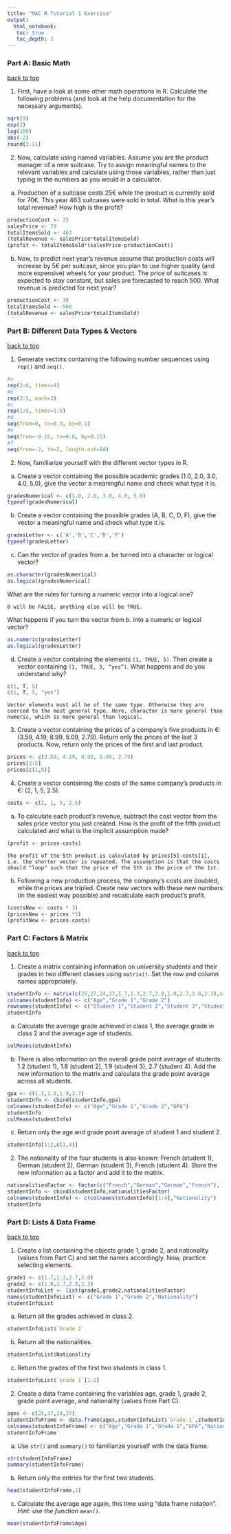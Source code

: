 ```yaml
---
title: "MAC R Tutorial 1 Exercise" 
output:
  html_notebook:
   toc: true
   toc_depth: 3
---
```


### Part A: Basic Math ### 
[back to top](#TOC)

1) First, have a look at some other math operations in R. Calculate the following problems (and look at the help documentation for the necessary arguments).

```r
sqrt(9)
exp(2)
log(100)
abs(-2)
round(3.21)
```

2) Now, calculate using named variables. Assume you are the product manager of a new suitcase. Try to assign meaningful names to the relevant variables and calculate using those variables, rather than just typing in the numbers as you would in a calculator.

a. Production of a suitcase costs 25€ while the product is currently sold for 70€. This year 463 suitcases were sold in total. What is this year’s total revenue? How high is the profit?

```r
productionCost <- 25
salesPrice <- 70
totalItemsSold <- 463
(totalRevenue <- salesPrice*totalItemsSold)
(profit <- totalItemsSold*(salesPrice-productionCost))
```

b. Now, to predict next year’s revenue assume that production costs will increase by 5€ per suitcase, since you plan to use higher quality (and more expensive) wheels for your product. The price of suitcases is expected to stay constant, but sales are forecasted to reach 500. What revenue is predicted for next year?

```r
productionCost <- 30
totalItemsSold <- 500
(totalRevenue <- salesPrice*totalItemsSold)
```


### Part B: Different Data Types & Vectors ###
[back to top](#TOC)

1) Generate vectors containing the following number sequences using `rep()` and `seq()`.
```r
#a
rep(3:6, times=4)
#b
rep(3:5, each=3)
#c
rep(1:5, times=1:5)
#d
seq(from=0, to=0.3, by=0.1)
#e
seq(from=-0.15, to=0.6, by=0.15)
#f
seq(from=-2, to=2, length.out=50)
```

2) Now, familiarize yourself with the different vector types in R.

a. Create a vector containing the possible academic grades (1.0, 2.0, 3.0, 4.0, 5.0), give the vector a meaningful name and check what type it is.
```r
gradesNumerical <- c(1.0, 2.0, 3.0, 4.0, 5.0)
typeof(gradesNumerical)
```

b. Create a vector containing the possible grades (A, B, C, D, F), give the vector a meaningful name and check what type it is.
```r
gradesLetter <- c('A','B','C','D','F')
typeof(gradesLetter)
```

c. Can the vector of grades from a. be turned into a character or logical vector?
```r
as.character(gradesNumerical)
as.logical(gradesNumerical)
```


What are the rules for turning a numeric vector into a logical one? 
```
0 will be FALSE, anything else will be TRUE.
```

What happens if you turn the vector from b. into a numeric or logical vector?

```r
as.numeric(gradesLetter)
as.logical(gradesLetter)
```

d. Create a vector containing the elements `(1, TRUE, 5)`. Then create a vector containing `(1, TRUE, 5, “yes”)`. What happens and do you understand why?

```r
c(1, T, 5)
c(1, T, 5, "yes")
```
```
Vector elements must all be of the same type. Otherwise they are coerced to the most general type. Here, character is more general than numeric, which is more general than logical.
```

3) Create a vector containing the prices of a company’s five products in €: (3.59, 4.19, 8.99, 5.09, 2.79). Return only the prices of the last 3 products. Now, return only the prices of the first and last product.
```r
prices <- c(3.59, 4.19, 8.99, 5.09, 2.79)
prices[3:5]
prices[c(1,5)]
```

4) Create a vector containing the costs of the same company’s products in €: (2, 1, 5, 2.5).
```r
costs <- c(2, 1, 5, 2.5)
```

a. To calculate each product’s revenue, subtract the cost vector from the sales price vector you just created. How is the profit of the fifth product calculated and what is the implicit assumption made?
```r
(profit <- prices-costs)
```
```
The profit of the 5th product is calculated by prices[5]-costs[1], i.e. the shorter vector is repeated. The assumption is that the costs should "loop" such that the price of the 5th is the price of the 1st. 
```

b. Following a new production process, the company’s costs are doubled, while the prices are tripled. Create new vectors with these new numbers (in the easiest way possible) and recalculate each product’s profit.
```r
(costsNew <- costs * 3)
(pricesNew <- prices *3)
(profitNew <- prices-costs)
```


### Part C: Factors & Matrix ###
[back to top](#TOC)

1) Create a matrix containing information on university students and their grades in two different classes using `matrix()`. Set the row and column names appropriately.

```r
studentInfo <- matrix(c(25,27,24,27,1.7,1.3,2.7,2.0,1.0,2.7,2.0,2.3),nrow=4,ncol=3)
colnames(studentInfo) <- c("Age","Grade 1","Grade 2")
rownames(studentInfo) <- c("Student 1","Student 2","Student 3","Student 4")
studentInfo
```

a. Calculate the average grade achieved in class 1, the average grade in class 2 and the average age of students.
```r
colMeans(studentInfo)
```

b. There is also information on the overall grade point average of students: 1.2 (student 1), 1.8 (student 2), 1.9 (student 3), 2.7 (student 4). Add the new information to the matrix and calculate the grade point average across all students.

```r
gpa <- c(1.2,1.8,1.9,2.7)
studentInfo <- cbind(studentInfo,gpa)
colnames(studentInfo) <- c("Age","Grade 1","Grade 2","GPA")
studentInfo
colMeans(studentInfo)
```

c. Return only the age and grade point average of student 1 and student 2.

```r
studentInfo[1:2,c(1,4)]
```

2) The nationality of the four students is also known: French (student 1), German (student 2), German (student 3), French (student 4). Store the new information as a factor and add it to the matrix.

```r
nationalitiesFactor <- factor(c("French","German","German","French"), levels=c("French","German"))
studentInfo <- cbind(studentInfo,nationalitiesFactor)
colnames(studentInfo) <- c(colnames(studentInfo)[1:4],"Nationality")
studentInfo
```


### Part D: Lists & Data Frame ###
[back to top](#TOC)

1) Create a list containing the objects grade 1, grade 2, and nationality (values from Part C) and set the names accordingly. Now, practice selecting elements.
```r
grade1 <- c(1.7,1.3,2.7,2.0)
grade2 <- c(1.0,2.7,2.0,2.3)
studentInfoList <- list(grade1,grade2,nationalitiesFactor)
names(studentInfoList) <- c("Grade 1","Grade 2","Nationality")
studentInfoList
```

a. Return all the grades achieved in class 2.
```r
studentInfoList$`Grade 2`
```

b. Return all the nationalities.
```r
studentInfoList$Nationality
```

c. Return the grades of the first two students in class 1.
```r
studentInfoList$`Grade 1`[1:2]
```


2) Create a data frame containing the variables age, grade 1, grade 2, grade point average, and nationality (values from Part C).
```r
ages <- c(25,27,24,27)
studentInfoFrame <- data.frame(ages,studentInfoList$`Grade 1`,studentInfoList$`Grade 2`,gpa,nationalitiesFactor)
colnames(studentInfoFrame) <- c("Age","Grade 1","Grade 1","GPA","Nationality")
studentInfoFrame
```

a. Use `str()` and `summary()` to familiarize yourself with the data frame.
```r
str(studentInfoFrame)
summary(studentInfoFrame)
```

b. Return only the entries for the first two students.
```r
head(studentInfoFrame,2)
```

c. Calculate the average age again, this time using “data frame notation”. *Hint: use the function `mean()`.*
```r
mean(studentInfoFrame$Age)
```






































